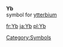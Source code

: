 '''Yb'''<br>{{chemistry}} symbol for [[ytterbium]]
[[Category:Symbols]]

[[fr:Yb]]
[[ja:Yb]]
[[pl:Yb]]
